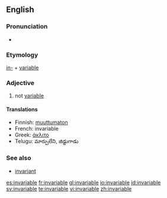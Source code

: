 ==English==

===Pronunciation===
*{{audio|en-us-invariable.ogg|Audio (US)}}

=== Etymology ===
[[in-]] + [[variable]]

=== Adjective ===
{{en-adj}}

# not [[variable]]

==== Translations ====
*Finnish: [[muuttumaton]]
*French: invariable
*Greek: [[άκλιτο]]
*Telugu: మార్పులేని, జిడ్డుగాడు

===See also===
*[[invariant]]<!-- or is it a synonym? -->

[[es:invariable]]
[[fr:invariable]]
[[gl:invariable]]
[[io:invariable]]
[[id:invariable]]
[[sv:invariable]]
[[te:invariable]]
[[vi:invariable]]
[[zh:invariable]]